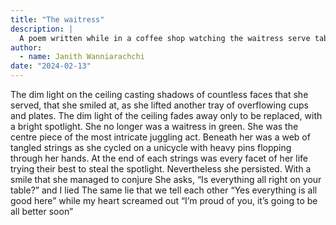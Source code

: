 ```yaml
---
title: "The waitress"
description: |
  A poem written while in a coffee shop watching the waitress serve tables
author:
  - name: Janith Wanniarachchi
date: "2024-02-13"
---
```


The dim light on the ceiling
casting shadows of countless faces
that she served, that she smiled at,
as she lifted another tray
of overflowing cups and plates.
The dim light of the ceiling
fades away
only to be replaced, with a bright spotlight.
She no longer was a waitress in green.
She was the centre piece
of the most intricate juggling act.
Beneath her was a web of tangled strings
as she cycled on a unicycle
with heavy pins flopping through her hands.
At the end of each strings
was every facet of her life
trying their best to steal the spotlight.
Nevertheless she persisted.
With a smile that she managed to conjure
She asks, "Is everything all right on your table?"
and I lied
The same lie that we tell each other
"Yes everything is all good here"
while my heart screamed out
"I'm proud of you, it's going to be all better soon"
